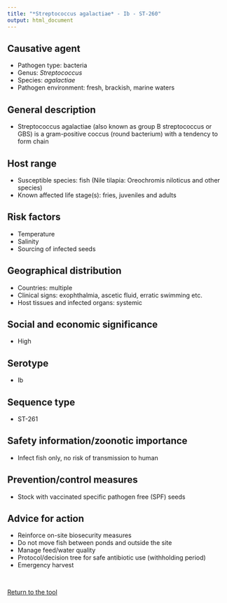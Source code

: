 ```yaml
---
title: "*Streptococcus agalactiae* - Ib - ST-260"
output: html_document
---
```


## Causative agent

- Pathogen type: bacteria
- Genus: *Streptococcus*
- Species: *agalactiae*
- Pathogen environment: fresh, brackish, marine waters

## General description

- Streptococcus agalactiae (also known as group B streptococcus or GBS) is a gram-positive coccus (round bacterium) with a tendency to form chain

## Host range

- Susceptible species: fish (Nile tilapia: Oreochromis niloticus and other species)
- Known affected life stage(s): fries, juveniles and adults

## Risk factors

- Temperature 
- Salinity
- Sourcing of infected seeds 

## Geographical distribution

- Countries: multiple
- Clinical signs: exophthalmia, ascetic fluid, erratic swimming etc. 
- Host tissues and infected organs: systemic

## Social and economic significance

- High 

## Serotype

- Ib

## Sequence type

- ST-261

## Safety information/zoonotic importance

- Infect fish only, no risk of transmission to human

## Prevention/control measures

- Stock with vaccinated specific pathogen free (SPF) seeds

## Advice for action

- Reinforce on-site biosecurity measures
- Do not move fish between ponds and outside the site 
- Manage feed/water quality 
- Protocol/decision tree for safe antibiotic use (withholding period) 
- Emergency harvest

</br>
<p><a class="btn btn-primary btn-lg" href="/" role="button">Return to the tool</a></p>
